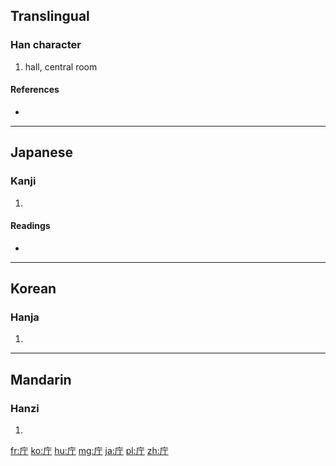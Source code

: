 {{also|廳}}
==Translingual==

===Han character===
{{Han char|rn=53|rad=广|as=02|sn=5|four=|canj=戈一弓 (IMN)|ids=⿸[[广]][[丁]]}}

# hall, central room

====References====
* {{Han ref|kx=0343.070|dkj=09223|dj=0652.160|hdz=20872.070|uh=5E81|ud=24193}}

----

==Japanese==

===Kanji===
{{ja-kanji|grade=6|rs=广02}}

# {{defn|Japanese|sort=广02}}

====Readings====
* {{ja-readings|on=[[ちょう]] (chō), [[てい]] (tei)|kun=[[やくしょ]] (yakusho)}}

----

==Korean==

===Hanja===
{{ko-hanja|hangeul=청|rv=cheong|mr=ch'ŏng}}

# {{defn|Korean|sort=广02}}

----

==Mandarin==

===Hanzi===
{{cmn-hanzi|pin=[[tīng]] ([[ting1]])|wg=t'ing<sup>1</sup>}}

# {{defn|Mandarin|sort=广02}}

[[fr:庁]]
[[ko:庁]]
[[hu:庁]]
[[mg:庁]]
[[ja:庁]]
[[pl:庁]]
[[zh:庁]]